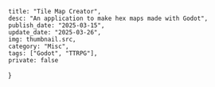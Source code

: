 
	title: "Tile Map Creator",
	desc: "An application to make hex maps made with Godot",
	publish_date: "2025-03-15",
	update_date: "2025-03-26",
	img: thumbnail.src,
	category: "Misc",
	tags: ["Godot", "TTRPG"],
	private: false
}

<ArticleHeading info={meta} />

<ArticleFooter />